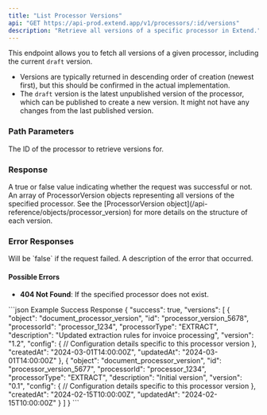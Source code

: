 ```yaml
---
title: "List Processor Versions"
api: "GET https://api-prod.extend.app/v1/processors/:id/versions"
description: "Retrieve all versions of a specific processor in Extend."
---
```


This endpoint allows you to fetch all versions of a given processor, including the current `draft` version.

- Versions are typically returned in descending order of creation (newest first), but this should be confirmed in the actual implementation.
- The `draft` version is the latest unpublished version of the processor, which can be published to create a new version. It might not have any changes from the last published version.

### Path Parameters

<ParamField path="id" type="string" required>
  The ID of the processor to retrieve versions for.
</ParamField>

### Response

<ResponseField name="success" type="boolean">
  A true or false value indicating whether the request was successful or not.
</ResponseField>

<ResponseField name="versions" type="array">
  An array of ProcessorVersion objects representing all versions of the specified processor. See the [ProcessorVersion object](/api-reference/objects/processor_version) for more details on the structure of each version.
</ResponseField>

### Error Responses

<ResponseField name="success" type="boolean">
  Will be `false` if the request failed.
</ResponseField>

<ResponseField name="error" type="string">
  A description of the error that occurred.
</ResponseField>

#### Possible Errors

- **404 Not Found**: If the specified processor does not exist.

<ResponseExample>
```json Example Success Response
{
  "success": true,
  "versions": [
    {
      "object": "document_processor_version",
      "id": "processor_version_5678",
      "processorId": "processor_1234",
      "processorType": "EXTRACT",
      "description": "Updated extraction rules for invoice processing",
      "version": "1.2",
      "config": {
        // Configuration details specific to this processor version
      },
      "createdAt": "2024-03-01T14:00:00Z",
      "updatedAt": "2024-03-01T14:00:00Z"
    },
    {
      "object": "document_processor_version",
      "id": "processor_version_5677",
      "processorId": "processor_1234",
      "processorType": "EXTRACT",
      "description": "Initial version",
      "version": "0.1",
      "config": {
        // Configuration details specific to this processor version
      },
      "createdAt": "2024-02-15T10:00:00Z",
      "updatedAt": "2024-02-15T10:00:00Z"
    }
  ]
}
```
</ResponseExample>